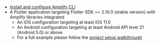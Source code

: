 - [Install and configure Amplify CLI](/gen1/[platform]/tools/cli/start/set-up-cli/)
- A Flutter application targeting Flutter SDK >= 2.10.0 (stable version) with Amplify libraries integrated
  - An iOS configuration targeting at least iOS 11.0
  - An Android configuration targeting at least Android API level 21 (Android 5.0) or above
  - For a full example please follow the [project setup walkthrough](/gen1/[platform]/prev/start/project-setup/create-application/)
